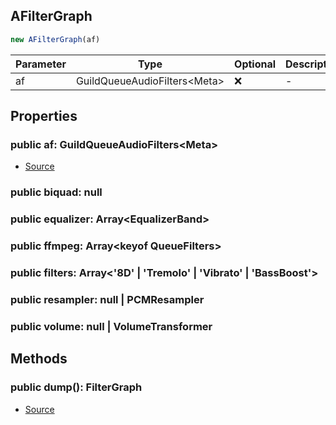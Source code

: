 ## AFilterGraph

```typescript
new AFilterGraph(af)
```
| Parameter | Type | Optional | Description |
| ----------- | ----------- | ----------- | ----------- |
| af | GuildQueueAudioFilters\<Meta> | ❌ | - |

## Properties
### public  af: GuildQueueAudioFilters\<Meta>
- [Source](https://github.com/Androz2091/discord-player/blob/e31bc2a/packages/discord-player/src/Structures/GuildQueueAudioFilters.ts#L262)
### public  biquad: null

### public  equalizer: Array\<EqualizerBand>

### public  ffmpeg: Array\<keyof QueueFilters>

### public  filters: Array\<'8D' \| 'Tremolo' \| 'Vibrato' \| 'BassBoost'>

### public  resampler: null \| PCMResampler

### public  volume: null \| VolumeTransformer

## Methods
### public  dump(): FilterGraph
- [Source](https://github.com/Androz2091/discord-player/blob/e31bc2a/packages/discord-player/src/Structures/GuildQueueAudioFilters.ts#L292)